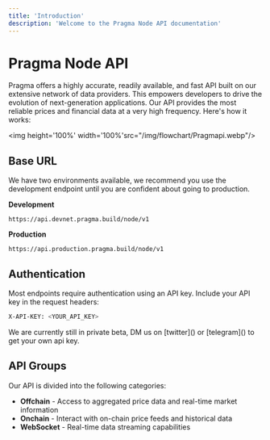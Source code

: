```yaml
---
title: 'Introduction'
description: 'Welcome to the Pragma Node API documentation'
---
```


# Pragma Node API

Pragma offers a highly accurate, readily available, and fast API built on our extensive network of data providers.
This empowers developers to drive the evolution of next-generation applications. 
Our API provides the most reliable prices and financial data at a very high frequency. Here's how it works:

<img height='100%' width='100%'src="/img/flowchart/Pragmapi.webp"/>

## Base URL

We have two environments available, we recommend you use the development endpoint until you are confident about going to production.

**Development**
```
https://api.devnet.pragma.build/node/v1
```

**Production**
```
https://api.production.pragma.build/node/v1
```

## Authentication

Most endpoints require authentication using an API key. Include your API key in the request headers:

```bash
X-API-KEY: <YOUR_API_KEY>
```

<Note>
  We are currently still in private beta, DM us on [twitter]() or [telegram]() to get your own api key.
</Note>

## API Groups

Our API is divided into the following categories:

- **Offchain** - Access to aggregated price data and real-time market information
- **Onchain** - Interact with on-chain price feeds and historical data
- **WebSocket** - Real-time data streaming capabilities
